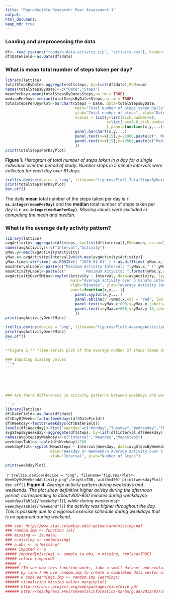 ```yaml
---
title: "Reproducible Research: Peer Assessment 1"
output: 
html_document:
keep_md: true
---
```

### Loading and preprocessing the data
```r
df<- read.csv(unz("repdata-data-activity.zip", "activity.csv"), header=TRUE ,sep=",")
df$DateField<-as.Date(df$date)
```

### What is mean total number of steps taken per day?
```r
library(lattice)
totalStepsByDate<-aggregate(df$steps, by=list(df$date),FUN=sum)
names(totalStepsByDate)<-c("Date","Steps")
meanPerDay<-mean(totalStepsByDate$Steps,na.rm = TRUE)
medianPerDay<-median(totalStepsByDate$Steps,na.rm = TRUE)
totalStepsPerDayPlot<-barchart(Steps ~ Date, data=totalStepsByDate,
                               main="Total Number of Steps taken Daily",
                               ylab="Total number of steps", xlab="Date", 
                               scales = list(y=list(tick.number=6), 
                                             x=list(cex=0.6,tick.number=7,rot=80)
                                             ),panel=function(x,y,...){
                               panel.barchart(x,y,...)
                               panel.text(x=x[15],y=21000,paste(c("  Mean Steps per day: ",format(meanPerDay,digits=5)),sep="",collapse=" "))
                               panel.text(x=x[15],y=19500,paste(c("Median Steps per day: ",format(medianPerDay,digits=5)),sep="",collapse=" "))
                               })
print(totalStepsPerDayPlot)
```

**Figure 1.** *Histogram of total number of steps taken in a day for a single individual over the period of study. Number steps in 5 minute intervals were collected for each day over 61 days.*

```r
trellis.device(device = "png", filename="figures/Plot1-TotalStepsByDate.png",height=400, width=700)
print(totalStepsPerDayPlot)
dev.off()
```
The daily **mean** total number of the steps taken per day is **`r as.integer(meanPerDay)`** and the **median** total number of steps taken per day is **`r as.integer(medianPerDay)`**.  *Missing values were excluded in computing the mean and median.*

### What is the average daily activity pattern?
```r
library(lattice)
avgActivity<-aggregate(df$steps, by=list(df$interval),FUN=mean, na.rm=TRUE)
names(avgActivity)<-c("Interval","Activity")
yMax.y<-max(avgActivity$Activity)
yMax.x<-avgActivity$Interval[which.max(avgActivity$Activity)]
yMax.time<-strftime( as.POSIXct( "1970-01-01" ) + as.difftime( yMax.x, units="mins" ), "%I:%M %p" )
maxIntervalLabel<-paste(c("Maximum Activity Interval: ",yMax.x," (",yMax.time,")"),sep="", collapse="")
maxActivityLabel<-paste(c("         Maximum Activity: ",format(yMax.y,digits=3)," Steps"),sep="", collapse="")
avgActivityOver5Mins<-xyplot(Activity ~ Interval, data=avgActivity, type="l", 
                             main="Average activity over 5 minute intervals\n (Across all days)", 
                             xlab="Minutes", ylab="Average Activity (Number of Steps)",
                             panel=function(x,y,...){
                               panel.xyplot(x,y,...)
                               panel.abline(v =yMax.x,col = "red", lwd = 1, lty="dashed")
                               panel.text(x=yMax.x+800,y=yMax.y,labels=maxIntervalLabel)
                               panel.text(x=yMax.x+800,y=yMax.y-15,labels=maxActivityLabel)
                               })
print(avgActivityOver5Mins)
````
````r
trellis.device(device = "png", filename="figures/Plot2-AverageActivityOver5MinIntervals.png",height=400, width=700)
print(avgActivityOver5Mins)
dev.off()
```

**Figure 2.** *Time series plot of the average number of steps taken during 5-minute intervals across all days. The plot show higher activity during the 800 to 930 minutes (1:20 PM to 3:15 PM), possibly due to vigorous exercise. (b) The 5-minute interval corresponding to `r yMax.x` minutes (around `r yMax.time`) had an average maximum of `r format(yMax.y,digits=3)` steps.*

### Imputing missing values
```r

```





### Are there differences in activity patterns between weekdays and weekends?

```r
library(lattice)
df$DateField<-as.Date(df$date)
df$DayOfWeek<-factor(weekdays(df$DateField))
df$Weekday<-factor(weekdays(df$DateField))
levels(df$Weekday)<-list(`weekday`=c("Monday","Tuesday","Wednesday","Thursday","Friday"), `weekend`=c("Saturday","Sunday"))
avgStepsByWeekday<-aggregate(df$steps, by=list(df$interval,df$Weekday),FUN=mean, na.rm=TRUE)
names(avgStepsByWeekday)<-c("Interval","Weekday","MeanSteps")
weekdaysTable<-table(df$Weekday)/288
weekdayPlot<-xyplot(MeanSteps ~ Interval|Weekday, data=avgStepsByWeekday, nrow=2,ncol=1, type="l", 
                    main="Weekday or Weekend\n Average activity over 5 minute intervals\n (Across all days)", 
                    xlab="Interval", ylab="Number of Steps")

print(weekdayPlot)
````
````r
trellis.device(device = "png", filename="figures/Plot4-WeekDyVsWeekendActivity.png",height=700, width=400)
print(weekdayPlot)
dev.off()
```
**Figure 4.** *Average activity pattern during weekdays and weekends. The plot show definitive higher acivity during the afternoon period, corresponding to about 800-950 minutes during weekdays(`r weekdaysTable[["weekday"]]`), while during weekends(`r weekdaysTable[["weekend"]]`) the activity was higher throughout the day. This is possibly due to a vigorous exercise schedule during weekdays that is no apparent during weekend.*

```r
### see: http://www.stat.columbia.edu/~gelman/arm/missing.pdf
### random.imp <- function (a){
### missing <- is.na(a)
### n.missing <- sum(missing)
### a.obs <- a[!missing]
##### imputed <- a
##### imputed[missing] <- sample (a.obs, n.missing, replace=TRUE)
##### return (imputed)
##### }
###### (To see how this function works, take a small dataset and evaluate the function line
###### by line.) We use random.imp to create a completed data vector of earnings:
###### R code earnings.imp <- random.imp (earnings)
###### visualizing missing values marginplot(
###### http://cran.r-project.org/web/packages/mice/mice.pdf
###### http://teachpress.environmentalinformatics-marburg.de/2013/07/creating-publication-quality-graphs-in-r-7/

```